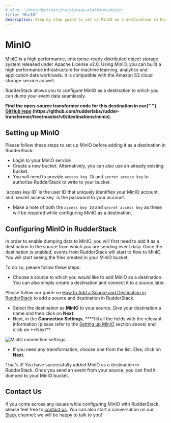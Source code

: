 ```yaml
---
# slug: "/docs/destinations/storage-platforms/minio"
title: "MinIO"
description: Step-by-step guide to set up MinIO as a destination in RudderStack.
---
```


# MinIO

[MinIO](https://min.io/) is a high performance, enterprise-ready distributed object storage system released under Apache License v2.0. Using MinIO, you can build a high performance infrastructure for machine learning, analytics and application data workloads. It is compatible with the Amazon S3 cloud storage service as well.

RudderStack allows you to configure MinIO as a destination to which you can dump your event data seamlessly.

<div class="successBlock">
  <strong>
    Find the open-source transformer code for this destination in our{" "}
    <a href="">GitHub repo</a>
    (https://github.com/rudderlabs/rudder-transformer/tree/master/v0/destinations/minio).
  </strong>
</div>

## Setting up MinIO

Please follow these steps to set up MinIO before adding it as a destination in RudderStack:

- Login to your MinIO service
- Create a new bucket. Alternatively, you can also use an already existing bucket.
- You will need to provide `access key ID` and `secret access key` to authorize RudderStack to write to your bucket.

<div class="infoBlock">
`access key ID` is the user ID that uniquely identifies your MinIO account, and `secret access key` is the password to your account.

</div>

- Make a note of both the `access key ID` and `secret access key` as these will be required while configuring MinIO as a destination.

## **Configuring** MinIO **in RudderStack**

In order to enable dumping data to MinIO, you will first need to add it as a destination to the source from which you are sending event data. Once the destination is enabled, events from RudderStack will start to flow to MinIO. You will start seeing the files created in your MinIO bucket.

To do so, please follow these steps:

- Choose a source to which you would like to add MinIO as a destination. You can also simply create a destination and connect it to a source later.

<div class="infoBlock">
Please follow our guide on <a href="../connections/adding-source-and-destination-rudderstack">How to Add a Source and Destination in RudderStack</a> to add a source and destination in RudderStack.

</div>

- Select the destination as **MinIO** to your source. Give your destination a name and then click on **Next**.
- Next, in the **Connection Settings**, \***\*fill all the fields with the relevant information \(please refer to the [Setting up MinIO](https://docs.rudderstack.com/destinations/minio#setting-up-minio) section above\) and click on **Next\*\*.

![MinIO connection settings](../../.gitbook/assets/screenshot-2020-02-26-at-7.22.29-pm.png)

- If you need any transformation, choose one from the list. Else, click on **Next**.

That's it! You have successfully added MinIO as a destination in RudderStack. Once you send an event from your source, you can find it dumped to your MinIO bucket.

## Contact Us

If you come across any issues while configuring MinIO with RudderStack, please feel free to [contact us](mailto:%20docs@rudderstack.com). You can also start a conversation on our [Slack](https://rudderstack.com/join-rudderstack-slack-community) channel; we will be happy to talk to you!
